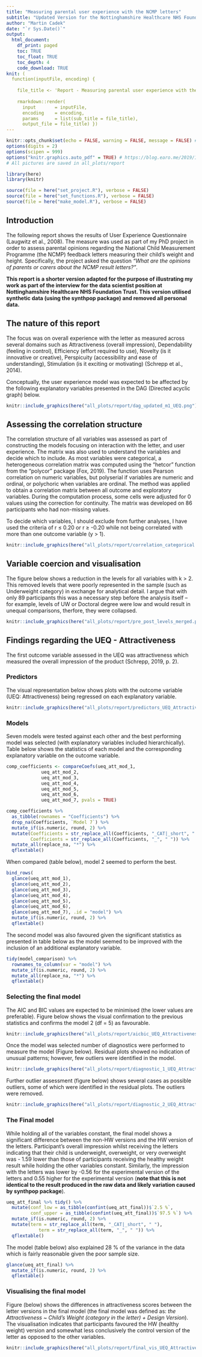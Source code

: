 ```yaml
---
title: "Measuring parental user experience with the NCMP letters"
subtitle: "Updated Version for the Nottinghamshire Healthcare NHS Foundation Trust"
author: "Martin Cadek"
date: "`r Sys.Date()`"
output:
  html_document:
    df_print: paged
    toc: TRUE
    toc_float: TRUE
    toc_depth: 4
    code_download: TRUE
knit: (
  function(inputFile, encoding) { 
  
    file_title <- 'Report - Measuring parental user experience with the NCMP letters'
    
    rmarkdown::render( 
      input       = inputFile, 
      encoding    = encoding, 
      params      = list(sub_title = file_title),      
      output_file = file_title) })
---
```


```r
knitr::opts_chunk$set(echo = FALSE, warning = FALSE, message = FALSE) # Hide all code chunks
options(digits = 2)
options(scipen = 999)
options("knitr.graphics.auto_pdf" = TRUE) # https://blog.earo.me/2019/10/26/reduce-frictions-rmd/
# All pictures are saved in all_plots/report
```


```r
library(here)
library(knitr)
```

```r
source(file = here("set_project.R"), verbose = FALSE)
source(file = here("set_functions.R"), verbose = FALSE)
source(file = here("make_model.R"), verbose = FALSE)
```

## Introduction
The following report shows the results of User Experience Questionnaire (Laugwitz et al., 2008). The measure was used as part of my PhD project in order to assess parental opinions regarding the National Child Measurement Programme (the NCMP) feedback letters measuring their child's weight and height. Specifically, the project asked the question *“What are the opinions of parents or carers about the NCMP result letters?”*.

**This report is a shorter version adapted for the purpose of illustrating my work as part of the interview for the data scientist position at Nottinghamshire Healthcare NHS Foundation Trust. This version utilised synthetic data (using the synthpop package) and removed all personal data.**

## The nature of this report
The focus was on overall experience with the letter as measured across several domains such as Attractiveness (overall impression), Dependability (feeling in control), Efficiency (effort required to use), Novelty (is it innovative or creative), Perspicuity (accessibility and ease of understanding), Stimulation (is it exciting or motivating) (Schrepp et al., 2014). 

Conceptually, the user experience model was expected to be affected by the following explanatory variables presented in the DAG (Directed acyclic graph) below. 

```r
knitr::include_graphics(here("all_plots/report/dag_updated_m1_UEQ.png"))
```

## Assessing the correlation structure
The correlation structure of all variables was assessed as part of constructing the models focusing on interaction with the letter, and user experience. The matrix was also used to understand the variables and decide which to include. As most variables were categorical, a heterogeneous correlation matrix was computed using the “hetcor" function from the “polycor” package (Fox, 2019). The function uses Pearson correlation on numeric variables, but polyserial if variables are numeric and ordinal, or polychoric when variables are ordinal. The method was applied to obtain a correlation matrix between all outcome and exploratory variables. During the computation process, some cells were adjusted for 0 values using the correction for continuity. The matrix was developed on 86 participants who had non-missing values. 

To decide which variables, I should exclude from further analyses, I have used the criteria of r ≤ 0.20 or r ≥ -0.20 while not being correlated with more than one outcome variable (y > 1).

```r
knitr::include_graphics(here("all_plots/report/correlation_categorical.png"))
```

## Variable coercion and visualisation
The figure below shows a reduction in the levels for all variables with k > 2. This removed levels that were poorly represented in the sample (such as Underweight category) in exchange for analytical detail. I argue that with only 89 participants this was a necessary step before the analysis itself – for example, levels of UW or Doctoral degree were low and would result in unequal comparisons, therfore, they were collapsed.

```r
knitr::include_graphics(here("all_plots/report/pre_post_levels_merged.png"))
```

## Findings regarding the UEQ - Attractiveness
The first outcome variable assessed in the UEQ was attractiveness which measured the overall impression of the product (Schrepp, 2019, p. 2).

### Predictors
The visual representation below shows plots with the outcome variable (UEQ: Attractiveness) being regressed on each explanatory variable. 

```r
knitr::include_graphics(here("all_plots/report/predictors_UEQ_Attractiveness_vars.png"))
```


### Models
Seven models were tested against each other and the best performing model was selected (with explanatory variables included hierarchically). Table below shows the statistics of each model and the corresponding explanatory variable on the outcome variable. 

```r
comp_coefficients <- compareCoefs(ueq_att_mod_1, 
             ueq_att_mod_2, 
             ueq_att_mod_3, 
             ueq_att_mod_4, 
             ueq_att_mod_5, 
             ueq_att_mod_6, 
             ueq_att_mod_7, pvals = TRUE)

comp_coefficients %>%
  as_tibble(rownames = "Coefficients") %>%
  drop_na(Coefficients, `Model 7`) %>%
  mutate_if(is.numeric, round, 2) %>%
  mutate(Coefficients = str_replace_all(Coefficients, "_CAT|_short", " "),
         Coefficients = str_replace_all(Coefficients, "_", " ")) %>%
  mutate_all(replace_na, "*") %>%
  qflextable()

```

When compared (table below), model 2 seemed to perform the best.

```r
bind_rows(
  glance(ueq_att_mod_1),
  glance(ueq_att_mod_2),
  glance(ueq_att_mod_3),
  glance(ueq_att_mod_4),
  glance(ueq_att_mod_5),
  glance(ueq_att_mod_6),
  glance(ueq_att_mod_7), .id = "model") %>%
  mutate_if(is.numeric, round, 2) %>%
  qflextable()
```

The second model was also favoured given the significant statistics as presented in table below as the model seemed to be improved with the inclusion of an additional explanatory variable.

```r
tidy(model_comparison) %>%
  rownames_to_column(var = "model") %>%
  mutate_if(is.numeric, round, 2) %>%
  mutate_all(replace_na, "*") %>%
  qflextable()
```

### Selecting the final model

The AIC and BIC values are expected to be minimised (the lower values are preferable). Figure below shows the visual confirmation to the previous statistics and confirms the model 2 (df = 5) as favourable.

```r
knitr::include_graphics(here("all_plots/report/aicbic_UEQ_Attractiveness_mod.png"))
```

Once the model was selected number of diagnostics were performed to measure the model (Figure below). Residual plots showed no indication of unusual patterns; however, few outliers were identified in the model.

```r
knitr::include_graphics(here("all_plots/report/diagnostic_1_UEQ_Attractiveness.png"))
```

Further outlier assessment (figure below) shows several cases as possible outliers, some of which were identified in the residual plots. The outliers were removed.

```r
knitr::include_graphics(here("all_plots/report/diagnostic_2_UEQ_Attractiveness.png"))
```

### The Final model
While holding all of the variables constant, the final model shows a significant difference between the non-HW versions and the HW version of the letters. Participant’s overall impression whilst receiving the letters indicating that their child is underweight, overweight, or very overweight was - 1.59 lower than those of participants receiving the healthy weight result while holding the other variables constant. Similarly, the impression with the letters was lower by -0.56 for the experimental version of the letters and 0.55 higher for the experimental version (**note that this is not identical to the result produced in the raw data and likely variation caused by synthpop package**).

```r
ueq_att_final %>% tidy() %>%
  mutate(conf_low = as_tibble(confint(ueq_att_final))$`2.5 %`,
         conf_upper = as_tibble(confint(ueq_att_final))$`97.5 %`) %>%
  mutate_if(is.numeric, round, 2) %>%
  mutate(term = str_replace_all(term, "_CAT|_short", " "),
            term = str_replace_all(term, "_", " ")) %>%
  qflextable()

```

The model (table below) also explained 28 % of the variance in the data which is fairly reasonable given the poor sample size.

```r
glance(ueq_att_final) %>%
  mutate_if(is.numeric, round, 2) %>%
  qflextable()
```

### Visualising the final model
Figure (below) shows the differences in attractiveness scores between the letter versions in the final model (the final model was defined as: *the Attractiveness ~ Child's Weight (category in the letter) + Design Version*). The visualisation indicates that participants favoured the HW (healthy weight) version and somewhat less conclusively the control version of the letter as opposed to the other variables.

```r
knitr::include_graphics(here("all_plots/report/final_vis_UEQ_Attractiveness.png"))
```
